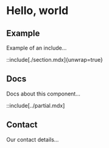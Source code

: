 # Hello, world

## Example

Example of an include...

::include[./section.mdx]{unwrap=true}

## Docs

Docs about this component...

::include[../partial.mdx]

## Contact

Our contact details...
